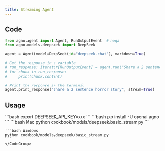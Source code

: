 ```yaml
---
title: Streaming Agent
---
```


## Code

```python cookbook/models/deepseek/basic_stream.py
from agno.agent import Agent, RunOutputEvent  # noqa
from agno.models.deepseek import DeepSeek

agent = Agent(model=DeepSeek(id="deepseek-chat"), markdown=True)

# Get the response in a variable
# run_response: Iterator[RunOutputEvent] = agent.run("Share a 2 sentence horror story", stream=True)
# for chunk in run_response:
#     print(chunk.content)

# Print the response in the terminal
agent.print_response("Share a 2 sentence horror story", stream=True)
```

## Usage

<Steps>
  <Snippet file="create-venv-step.mdx" />

  <Step title="Set your API key">
    ```bash
    export DEEPSEEK_API_KEY=xxx
    ```
  </Step>

  <Step title="Install libraries">
    ```bash
    pip install -U openai agno
    ```
  </Step>

  <Step title="Run Agent">
    <CodeGroup>
    ```bash Mac
    python cookbook/models/deepseek/basic_stream.py
    ```

    ```bash Windows
    python cookbook/models/deepseek/basic_stream.py
    ```
    </CodeGroup>
  </Step>
</Steps>